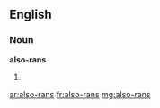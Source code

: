 ==English==

===Noun===
'''also-rans'''

# {{plural of|[[also-ran]]}}

[[ar:also-rans]]
[[fr:also-rans]]
[[mg:also-rans]]